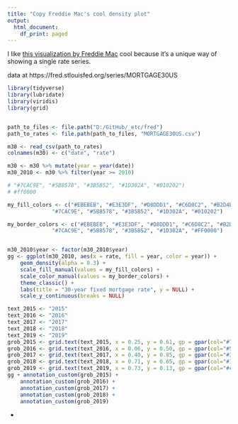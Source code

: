 ```yaml
---
title: "Copy Freddie Mac's cool density plot"
output:
  html_document:
    df_print: paged
---
```


I like [this visualization by Freddie Mac](https://www.linkedin.com/posts/leonard-kiefer-51175331_30-year-mortgage-rates-in-the-us-are-the-activity-6565603766907744256-YuPJ) cool because it's a unique way of showing a single rate series.

data at https://fred.stlouisfed.org/series/MORTGAGE30US 

```r
library(tidyverse)
library(lubridate)
library(viridis)
library(grid)


path_to_files <- file.path("D:/GitHub/_etc/fred")
path_to_rates <- file.path(path_to_files, "MORTGAGE30US.csv")

m30 <- read_csv(path_to_rates)
colnames(m30) <- c("date", "rate")

m30 <- m30 %>% mutate(year = year(date))
m30_2010 <- m30 %>% filter(year >= 2010)

# "#7CAC9E", "#5B8578", "#3B5B52", "#1D302A", "#010202")
# #ff0000

my_fill_colors <- c("#EBEBEB", "#E3E3DF", "#D8DDD1", "#C6D8C2", "#B2D4BB",
              "#7CAC9E", "#5B8578", "#3B5B52", "#1D302A", "#010202")

my_border_colors <- c("#EBEBEB", "#E3E3DF", "#D8DDD1", "#C6D8C2", "#B2D4BB",
              "#7CAC9E", "#5B8578", "#3B5B52", "#1D302A", "#FF0000")


m30_2010$year <- factor(m30_2010$year)
gg <- ggplot(m30_2010, aes(x = rate, fill = year, color = year)) + 
    geom_density(alpha = 0.3) +
    scale_fill_manual(values = my_fill_colors) +
    scale_color_manual(values = my_border_colors) +
    theme_classic() +
    labs(title = "30-year fixed mortgage rate", y = NULL) +
    scale_y_continuous(breaks = NULL)

text_2015 <- "2015"
text_2016 <- "2016"
text_2017 <- "2017"
text_2018 <- "2018"
text_2019 <- "2019"
grob_2015 <- grid.text(text_2015, x = 0.25, y = 0.61, gp = gpar(col="#7CAC9E", fontsize = 11, fontface = "bold"))
grob_2016 <- grid.text(text_2016, x = 0.06, y = 0.50, gp = gpar(col="#5B8578", fontsize = 12, fontface = "bold"))
grob_2017 <- grid.text(text_2017, x = 0.40, y = 0.85, gp = gpar(col="#3B5B52", fontsize = 13, fontface = "bold"))
grob_2018 <- grid.text(text_2018, x = 0.71, y = 0.65, gp = gpar(col="#1D302A", fontsize = 14, fontface = "bold"))
grob_2019 <- grid.text(text_2019, x = 0.73, y = 0.13, gp = gpar(col="#c40101", fontsize = 15, fontface = "bold"))
gg + annotation_custom(grob_2015) +
    annotation_custom(grob_2016) +
    annotation_custom(grob_2017) +
    annotation_custom(grob_2018) +
    annotation_custom(grob_2019)


```
-
